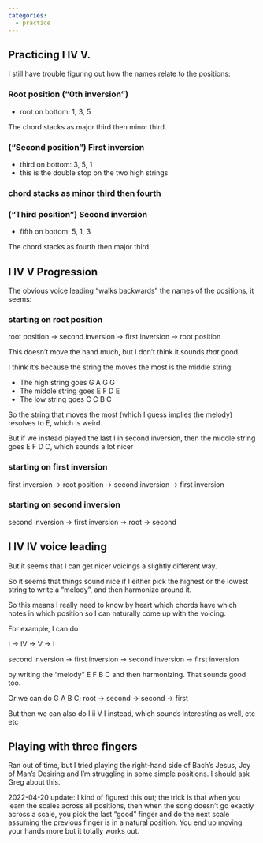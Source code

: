 ```yaml
---
categories:
  - practice 
---
```


## Practicing I IV V.

I still have trouble figuring out how the names relate to the
positions:

### Root position ("0th inversion")

- root on bottom: 1, 3, 5

The chord stacks as major third then minor third.

### ("Second position") First inversion

- third on bottom: 3, 5, 1
- this is the double stop on the two high strings

### chord stacks as minor third then fourth


### ("Third position") Second inversion

- fifth on bottom: 5, 1, 3

The chord stacks as fourth then major third

## I IV V Progression

The obvious voice leading "walks backwards" the names of the
positions, it seems:

### starting on root position

root position -> second inversion -> first inversion -> root position

This doesn't move the hand much, but I don't think it sounds _that_
good. 

I think it's because the string the moves the most is the middle
string:

- The high string goes   G A G G
- The middle string goes E F D E
- The low string goes    C C B C

So the string that moves the most (which I guess implies the melody)
resolves to E, which is weird.

But if we instead played the last I in second inversion, then the
middle string goes E F D C, which sounds a lot nicer


### starting on first inversion

first inversion -> root position -> second inversion -> first inversion

### starting on second inversion

second inversion -> first inversion -> root -> second

## I IV IV voice leading

But it seems that I can get nicer voicings a slightly different way.

So it seems that things sound nice if I either pick the highest or the
lowest string to write a "melody", and then harmonize around it.

So this means I really need to know by heart which chords have which
notes in which position so I can naturally come up with the voicing.

For example, I can do

I -> IV -> V -> I

second inversion -> first inversion -> second inversion -> first
inversion

by writing the "melody" E F B C and then harmonizing. That sounds good
too.

Or we can do G A B C; root -> second -> second -> first

But then we can also do I ii V I instead, which sounds interesting as
well, etc etc


## Playing with three fingers

Ran out of time, but I tried playing the right-hand side of Bach's
Jesus, Joy of Man's Desiring and I'm struggling in some simple
positions. I should ask Greg about this.

2022-04-20 update: I kind of figured this out; the trick is that
when you learn the scales across all positions, then when the song
doesn't go exactly across a scale, you pick the last "good" finger and
do the next scale assuming the previous finger is in a natural position. 
You end up moving your hands more but it totally works out.
